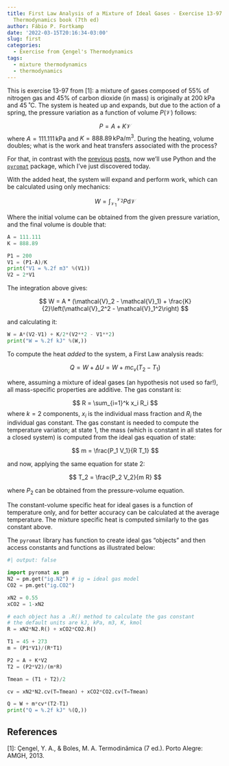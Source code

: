 ```yaml
---
title: First Law Analysis of a Mixture of Ideal Gases - Exercise 13-97 from Çengel's
  Thermodynamics book (7th ed)
author: Fábio P. Fortkamp
date: '2022-03-15T20:16:34-03:00'
slug: first
categories:
  - Exercise from Çengel's Thermodynamics
tags:
  - mixture thermodynamics
  - thermodynamics
---
```


This is exercise 13-97 from [1]: a mixture of gases composed of 55% of nitrogen gas and 45% of carbon dioxide (in mass) is originally at 200 kPa and 45 ˚C. The system is heated up and expands, but due to the action of a spring, the pressure variation as a function of volume $P(\mathcal{V})$ follows:

$$
P = A + K \mathcal{V}
$$
where $A = 111.111\,\mathrm{kPa}$ and $K = 888.89\,\mathrm{kPa/m^3}$. During the heating, volume doubles; what is the work and heat transfers associated with the process?

For that, in contrast with the [previous](https://fpfortkamp.com/post/mixture/) [posts](https://fpfortkamp.com/post/isothermic/), now we'll use Python and the [`pyromat`](http://pyromat.org) package, which I've just discovered today. 

With the added heat, the system will expand and perform work, which can be calculated using only mechanics:

$$
W = \int_{\mathcal{V}_1}^{\mathcal{V}_2} P \mathrm{d}\mathcal{V}
$$

Where the initial volume can be obtained from the given pressure variation, and the final volume is double that:

```python
A = 111.111
K = 888.89

P1 = 200
V1 = (P1-A)/K
print("V1 = %.2f m3" %(V1))
V2 = 2*V1
```

The integration above gives:

$$
W = A * (\mathcal{V}_2 - \mathcal{V}_1) + \frac{K}{2}\left(\mathcal{V}_2^2 - \mathcal{V}_1^2\right)
$$

and calculating it:

```python
W = A*(V2-V1) + K/2*(V2**2 - V1**2)
print("W = %.2f kJ" %(W,))
```

To compute the heat *added* to the system, a First Law analysis reads:

$$
Q = W + \Delta U = W + m c_v (T_2-T_1)
$$

where, assuming a mixture of ideal gases (an hypothesis not used so far!), all mass-specific properties are additive. The gas constant is:

$$
R = \sum_{i=1}^k x_i R_i
$$
where $k = 2$ components, $x_i$ is the individual mass fraction and $R_i$ the individual gas constant. The gas constant is needed to compute the temperature variation; at state 1, the mass (which is constant in all states for a closed system) is computed from the ideal gas equation of state:

$$
m = \frac{P_1 V_1}{R T_1}
$$

and now, applying the same equation for state 2:

$$
T_2 = \frac{P_2 V_2}{m R}
$$

where $P_2$ can be obtained from the pressure-volume equation.

The constant-volume specific heat for ideal gases is a function of temperature only, and for better accuracy can be calculated at the average temperature. The mixture specific heat is computed similarly to the gas constant above.

The `pyromat` library has function to create ideal gas "objects" and then access constants and functions as illustrated below:

```python
#| output: false

import pyromat as pm
N2 = pm.get("ig.N2") # ig = ideal gas model
CO2 = pm.get("ig.CO2")

xN2 = 0.55
xCO2 = 1-xN2

# each object has a .R() method to calculate the gas constant
# the default units are kJ, kPa, m3, K, kmol
R = xN2*N2.R() + xCO2*CO2.R()

T1 = 45 + 273
m = (P1*V1)/(R*T1)

P2 = A + K*V2
T2 = (P2*V2)/(m*R)

Tmean = (T1 + T2)/2

cv = xN2*N2.cv(T=Tmean) + xCO2*CO2.cv(T=Tmean)

Q = W + m*cv*(T2-T1)
print("Q = %.2f kJ" %(Q,))
```

## References 

[1]: Çengel, Y. A., & Boles, M. A. Termodinâmica (7 ed.). Porto Alegre: AMGH, 2013.
